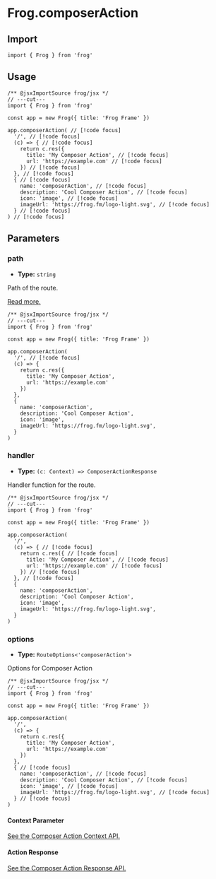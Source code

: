 # Frog.composerAction

## Import

```tsx twoslash
import { Frog } from 'frog'
```

## Usage

```tsx twoslash
/** @jsxImportSource frog/jsx */
// ---cut---
import { Frog } from 'frog'

const app = new Frog({ title: 'Frog Frame' })

app.composerAction( // [!code focus]
  '/', // [!code focus]
  (c) => { // [!code focus]
    return c.res({
      title: 'My Composer Action', // [!code focus]
      url: 'https://example.com' // [!code focus]
    }) // [!code focus]
  }, // [!code focus]
  { // [!code focus]
    name: 'composerAction', // [!code focus]
    description: 'Cool Composer Action', // [!code focus]
    icon: 'image', // [!code focus]
    imageUrl: 'https://frog.fm/logo-light.svg', // [!code focus]
  } // [!code focus]
) // [!code focus]
```

## Parameters

### path

- **Type:** `string`

Path of the route.

[Read more.](/concepts/routing)

```tsx twoslash
/** @jsxImportSource frog/jsx */
// ---cut---
import { Frog } from 'frog'

const app = new Frog({ title: 'Frog Frame' })

app.composerAction(
  '/', // [!code focus]
  (c) => {
    return c.res({
      title: 'My Composer Action',
      url: 'https://example.com'
    })
  },
  {
    name: 'composerAction',
    description: 'Cool Composer Action',
    icon: 'image',
    imageUrl: 'https://frog.fm/logo-light.svg',
  }
)
```

### handler

- **Type:** `(c: Context) => ComposerActionResponse`

Handler function for the route.

```tsx twoslash
/** @jsxImportSource frog/jsx */
// ---cut---
import { Frog } from 'frog'

const app = new Frog({ title: 'Frog Frame' })

app.composerAction(
  '/',
  (c) => { // [!code focus]
    return c.res({ // [!code focus]
      title: 'My Composer Action', // [!code focus]
      url: 'https://example.com' // [!code focus]
    }) // [!code focus]
  }, // [!code focus]
  {
    name: 'composerAction',
    description: 'Cool Composer Action',
    icon: 'image',
    imageUrl: 'https://frog.fm/logo-light.svg',
  }
)
```

### options

- **Type:** `RouteOptions<'composerAction'>`

Options for Composer Action

```tsx twoslash
/** @jsxImportSource frog/jsx */
// ---cut---
import { Frog } from 'frog'

const app = new Frog({ title: 'Frog Frame' })

app.composerAction(
  '/',
  (c) => {
    return c.res({
      title: 'My Composer Action',
      url: 'https://example.com'
    })
  },
  { // [!code focus]
    name: 'composerAction', // [!code focus]
    description: 'Cool Composer Action', // [!code focus]
    icon: 'image', // [!code focus]
    imageUrl: 'https://frog.fm/logo-light.svg', // [!code focus]
  } // [!code focus]
)
```

#### Context Parameter

[See the Composer Action Context API.](/reference/frog-composer-action-context)

#### Action Response

[See the Composer Action Response API.](/reference/frog-composer-action-response)
